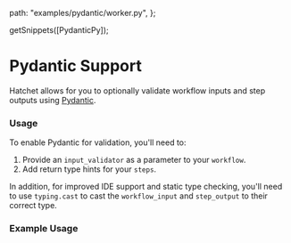 
  path: "examples/pydantic/worker.py",
};


  getSnippets([PydanticPy]);


# Pydantic Support

Hatchet allows for you to optionally validate workflow inputs and step outputs using [Pydantic](https://docs.pydantic.dev/latest/).

### Usage

To enable Pydantic for validation, you'll need to:

1. Provide an `input_validator` as a parameter to your `workflow`.
2. Add return type hints for your `steps`.

In addition, for improved IDE support and static type checking, you'll need to use `typing.cast` to cast the `workflow_input` and `step_output` to their correct type.

### Example Usage

<GithubSnippet src={PydanticPy} target="Pydantic" />

